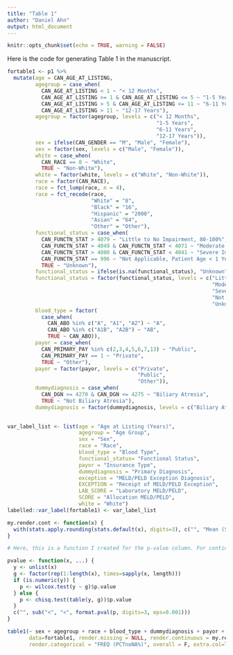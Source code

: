 ```yaml
---
title: "Table 1"
author: "Daniel Ahn"
output: html_document
---
```


```r
knitr::opts_chunk$set(echo = TRUE, warning = FALSE)
```

Here is the code for generating Table 1 in the manuscript. 
```r

fortable1 <- p1 %>% 
  mutate(age = CAN_AGE_AT_LISTING,
         agegroup = case_when(
           CAN_AGE_AT_LISTING < 1 ~ "< 12 Months",
           CAN_AGE_AT_LISTING >= 1 & CAN_AGE_AT_LISTING <= 5 ~ "1-5 Years",
           CAN_AGE_AT_LISTING > 5 & CAN_AGE_AT_LISTING <= 11 ~ "6-11 Years",
           CAN_AGE_AT_LISTING > 11 ~ "12-17 Years"),
         agegroup = factor(agegroup, levels = c("< 12 Months", 
                                                "1-5 Years", 
                                                "6-11 Years", 
                                                "12-17 Years")),
         sex = ifelse(CAN_GENDER == "M", "Male", "Female"),
         sex = factor(sex, levels = c("Male", "Female")),
         white = case_when(
           CAN_RACE == 8 ~ "White",
           TRUE ~ "Non-White"),
         white = factor(white, levels = c("White", "Non-White")),
         race = factor(CAN_RACE),
         race = fct_lump(race, n = 4),
         race = fct_recode(race,
                           "White" = "8",
                           "Black" = "16",
                           "Hispanic" = "2000",
                           "Asian" = "64",
                           "Other" = "Other"),
         functional_status = case_when(
           CAN_FUNCTN_STAT > 4079 ~ "Little to No Impairment, 80-100%",
           CAN_FUNCTN_STAT > 4049 & CAN_FUNCTN_STAT < 4071 ~ "Moderate Impairment, 50-70%",
           CAN_FUNCTN_STAT > 4000 & CAN_FUNCTN_STAT < 4041 ~ "Severe Impairment, 10-40%",
           CAN_FUNCTN_STAT == 996 ~ "Not Applicable, Patient Age < 1 Year",
           TRUE ~ "Unknown"),
         functional_status = ifelse(is.na(functional_status), "Unknown", functional_status),
         functional_status = factor(functional_status, levels = c("Little to No Impairment, 80-100%",
                                                                  "Moderate Impairment, 50-70%",
                                                                  "Severe Impairment, 10-40%",
                                                                  "Not Applicable, Patient Age < 1 Year",
                                                                  "Unknown")),
         blood_type = factor(
           case_when(
             CAN_ABO %in% c("A", "A1", "A2") ~ "A",
             CAN_ABO %in% c("A1B", "A2B") ~ "AB",
             TRUE ~ CAN_ABO)),
         payor = case_when(
           CAN_PRIMARY_PAY %in% c(2,3,4,5,6,7,13) ~ "Public",
           CAN_PRIMARY_PAY == 1 ~ "Private",
           TRUE ~ "Other"),
         payor = factor(payor, levels = c("Private",
                                          "Public",
                                          "Other")),
         dummydiagnosis = case_when(
           CAN_DGN >= 4270 & CAN_DGN <= 4275 ~ "Biliary Atresia",
           TRUE ~ "Not Biliary Atresia"),
         dummydiagnosis = factor(dummydiagnosis, levels = c("Biliary Atresia", "Not Biliary Atresia")))
  

var_label_list <- list(age = "Age at Listing (Years)",
                       agegroup = "Age Group",
                       sex = "Sex",
                       race = "Race",
                       blood_type = "Blood Type",
                       functional_status= "Functional Status",
                       payor = "Insurance Type",
                       dummydiagnosis = "Primary Diagnosis",
                       exception = "MELD/PELD Exception Diagnosis",
                       EXCEPTION = "Receipt of MELD/PELD Exception",
                       LAB_SCORE = "Laboratory MELD/PELD",
                       SCORE = "Allocation MELD/PELD",
                       white = "White")
labelled::var_label(fortable1) <- var_label_list

my.render.cont <- function(x) {
  with(stats.apply.rounding(stats.default(x), digits=3), c("", "Mean (SD)" = sprintf("%s (+/- %s)", MEAN, SD)))
}

# Here, this is a function I created for the p-value column. For continuous variables, I used the Wilcoxon ranked sum test, and for categorical variables, I used the Chi-squared test.

pvalue <- function(x, ...) {
  y <- unlist(x)
  g <- factor(rep(1:length(x), times=sapply(x, length)))
  if (is.numeric(y)) {
    p <- wilcox.test(y ~ g)$p.value
  } else {
    p <- chisq.test(table(y, g))$p.value
  }
  c("", sub("<", "<", format.pval(p, digits=3, eps=0.001)))
}

table1(~ sex + agegroup + race + blood_type + dummydiagnosis + payor + LAB_SCORE | EXCEPTION, 
       data=fortable1, render.missing = NULL, render.continuous = my.render.cont, 
       render.categorical = "FREQ (PCTnoNA%)", overall = F, extra.col=list(`P-Value` = pvalue))

```


